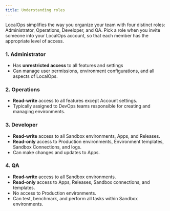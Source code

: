 ```yaml
---
title: Understanding roles
---
```


LocalOps simplifies the way you organize your team with four distinct roles: Administrator, Operations, Developer, and
QA. Pick a role when you invite someone into your LocalOps account, so that each member has the appropriate level of
access.

### 1. Administrator

- Has **unrestricted access** to all features and settings
- Can manage user permissions, environment configurations, and all aspects of LocalOps.

### 2. Operations

- **Read-write** access to all features except Account settings.
- Typically assigned to DevOps teams responsible for creating and managing environments.

### 3. Developer

- **Read-write** access to all Sandbox environments, Apps, and Releases.
- **Read-only** access to Production environments, Environment templates, Sandbox Connections, and logs.
- Can make changes and updates to Apps.

### 4. QA

- **Read-write** access to all Sandbox environments.
- **Read-only** access to Apps, Releases, Sandbox connections, and templates.
- No access to Production environments.
- Can test, benchmark, and perform all tasks within Sandbox environments.
